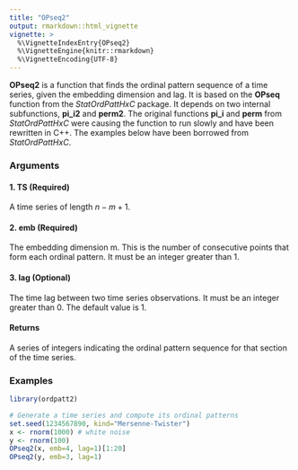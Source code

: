 ```yaml
---
title: "OPseq2"
output: rmarkdown::html_vignette
vignette: >
  %\VignetteIndexEntry{OPseq2}
  %\VignetteEngine{knitr::rmarkdown}
  %\VignetteEncoding{UTF-8}
---
```


**OPseq2** is a function that finds the ordinal pattern sequence of a time series, 
given the embedding dimension and lag. It is based on the 
**OPseq** function from the *StatOrdPattHxC* package. It depends on two internal 
subfunctions, **pi_i2** and **perm2**. The original functions **pi_i** and **perm**
from *StatOrdPattHxC* were causing the function to run slowly and have been rewritten
in C++. The examples below have been borrowed from *StatOrdPattHxC*.


### Arguments 

#### 1. TS (Required)

A time series of length $n − m + 1$.

#### 2. emb (Required)

The embedding dimension m. This is the number of consecutive points that form each ordinal pattern. It must be an integer greater than 1.

#### 3. lag (Optional)

The time lag between two time series observations. It must be an integer greater than 0. The default value is 1.

#### Returns

A series of integers indicating the ordinal pattern sequence for that section of the time series.

### Examples



```r
library(ordpatt2)
```



```r
# Generate a time series and compute its ordinal patterns
set.seed(1234567890, kind="Mersenne-Twister")
x <- rnorm(1000) # white noise
y <- rnorm(100)
OPseq2(x, emb=4, lag=1)[1:20]
OPseq2(y, emb=3, lag=1)

```
